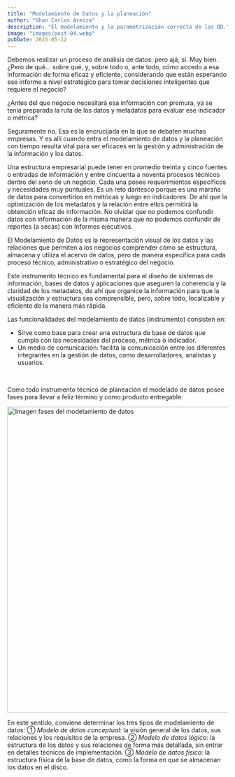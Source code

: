 ```yaml
---
title: "Modelamiento de Datos y la planeación"
author: "Ghan Carlos Areiza"
description: "El modelamiento y la parametrización correcta de las BD."
image: "images/post-04.webp"
pubDate: 2025-05-12
---
```


Debemos realizar un proceso de análisis de datos: pero ajá, sí. Muy bien. ¿Pero de qué… sobre qué, y, sobre todo o, ante todo, cómo accedo a esa información de forma eficaz y eficiente, considerando que están esperando ese informe a nivel estratégico para tomar decisiones inteligentes que requiere el negocio?
<br />

¿Antes del que negocio necesitará esa información con premura, ya se tenía preparada la ruta de los datos y metadatos para evaluar ese indicador o métrica?
<br />

Seguramente no. Esa es la encrucijada en la que se debaten muchas empresas. Y es allí cuando entra el modelamiento de datos y la planeación con tiempo resulta vital para ser eficaces en la gestión y administración de la información y los datos.
<br />

Una estructura empresarial puede tener en promedio treinta y cinco fuentes o entradas de información y entre cincuenta a noventa procesos técnicos dentro del seno de un negocio. Cada una posee requerimientos específicos y necesidades muy puntuales. Es un reto dantesco porque es una maraña de datos para convertirlos en métricas y luego en indicadores. De ahí que la optimización de los metadatos y la relación entre ellos permitirá la obtención eficaz de información. No olvidar que no podemos confundir datos con información de la misma manera que no podemos confundir de reportes (a secas) con Informes ejecutivos.
<br />

El Modelamiento de Datos es la representación visual de los datos y las relaciones que permiten a los negocios comprender cómo se estructura, almacena y utiliza el acervo de datos, pero de manera específica para cada proceso técnico, administrativo o estratégico del negocio.
<br />

Este instrumento técnico es fundamental para el diseño de sistemas de información, bases de datos y aplicaciones que aseguren la coherencia y la claridad de los metadatos, de ahí que organice la información para que la visualización y estructura sea comprensible, pero, sobre todo, localizable y eficiente de la manera más rápida.
<br />

Las funcionalidades del modelamiento de datos (instrumento) consisten en:
* Sirve como base para crear una estructura de base de datos que cumpla con las necesidades del proceso, métrica o indicador.
* Un medio de comunicación: facilita la comunicación entre los diferentes integrantes en la gestión de datos, como desarrolladores, analistas y usuarios.
<br />

Como todo instrumento técnico de planeación el modelado de datos posee fases para llevar a feliz término y como producto entregable:

<img src="/post-04-01.webp" width="700" alt="Imagen fases del modelamiento de datos" />
<br />

En este sentido, conviene determinar los tres tipos de modelamiento de datos: ① *Modelo de datos conceptual:* la visión general de los datos, sus relaciones y los requisitos de la empresa. ② *Modelo de datos lógico:* la estructura de los datos y sus relaciones de forma más detallada, sin entrar en detalles técnicos de implementación. ③ *Modelo de datos físico:* la estructura física de la base de datos, como la forma en que se almacenan los datos en el disco.
